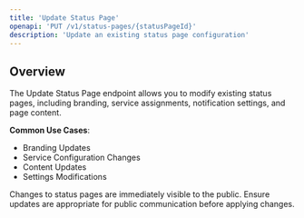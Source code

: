```yaml
---
title: 'Update Status Page'
openapi: 'PUT /v1/status-pages/{statusPageId}'
description: 'Update an existing status page configuration'
---
```


## Overview

The Update Status Page endpoint allows you to modify existing status pages, including branding, service assignments, notification settings, and page content.

**Common Use Cases**:
- Branding Updates
- Service Configuration Changes
- Content Updates
- Settings Modifications

<Note>
Changes to status pages are immediately visible to the public. Ensure updates are appropriate for public communication before applying changes.
</Note>